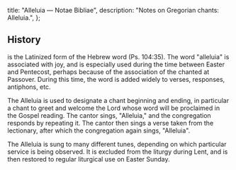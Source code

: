   title: "Alleluia — Notae Bibliae",
  description: "Notes on Gregorian chants: Alleluia.",
};

<Initial text="Alleluia" />

## History

<Definition lang="latin" anchor="alleluia" text='"Alleluia"' /> is the Latinized form of the Hebrew word <Definition lang="hebrew" anchor="halleluya" text='"hallelujah"' /> (Ps. 104:35). The word "alleluia" is associated with joy, and is especially used during the time between Easter and Pentecost, perhaps because of the association of the <Definition lang="hebrew" anchor="hallel" text="Egyptian Hallel Psalms" /> chanted at Passover. During this time, the word is added widely to verses, responses, antiphons, etc.

The Alleluia is used to designate a chant beginning and ending, in particular a chant to greet and welcome the Lord whose word will be proclaimed in the Gospel reading. The cantor sings, "Alleluia," and the congregation responds by repeating it. The cantor then sings a verse taken from the lectionary, after which the congregation again sings, "Alleluia".

The Alleluia is sung to many different tunes, depending on which particular service is being observed. It is excluded from the liturgy during Lent, and is then restored to regular liturgical use on Easter Sunday.
